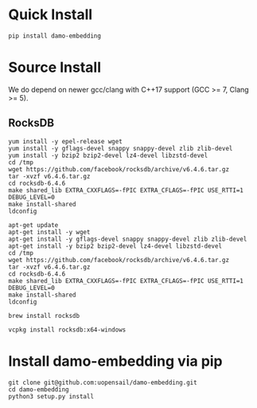 
# Quick Install

```shell
pip install damo-embedding
```



# Source Install 

We do depend on newer gcc/clang with C++17 support (GCC >= 7, Clang >= 5).
## RocksDB

<Tabs groupId="operating-systems">
  <TabItem value="centos" label="CentOS">

```shell
yum install -y epel-release wget
yum install -y gflags-devel snappy snappy-devel zlib zlib-devel
yum install -y bzip2 bzip2-devel lz4-devel libzstd-devel
cd /tmp
wget https://github.com/facebook/rocksdb/archive/v6.4.6.tar.gz
tar -xvzf v6.4.6.tar.gz 
cd rocksdb-6.4.6
make shared_lib EXTRA_CXXFLAGS=-fPIC EXTRA_CFLAGS=-fPIC USE_RTTI=1 DEBUG_LEVEL=0
make install-shared
ldconfig
```

  </TabItem>
  <TabItem value="ubuntu" label="Ubuntu">

```shell
apt-get update
apt-get install -y wget
apt-get install -y gflags-devel snappy snappy-devel zlib zlib-devel
apt-get install -y bzip2 bzip2-devel lz4-devel libzstd-devel
cd /tmp
wget https://github.com/facebook/rocksdb/archive/v6.4.6.tar.gz
tar -xvzf v6.4.6.tar.gz 
cd rocksdb-6.4.6
make shared_lib EXTRA_CXXFLAGS=-fPIC EXTRA_CFLAGS=-fPIC USE_RTTI=1 DEBUG_LEVEL=0
make install-shared
ldconfig
```

  </TabItem>
  <TabItem value="mac" label="macOS">

```shell
brew install rocksdb
```

  </TabItem>
  <TabItem value="wind" label="Windows">

```shell
vcpkg install rocksdb:x64-windows
```

  </TabItem>
</Tabs>

# Install damo-embedding via pip

```shell
git clone git@github.com:uopensail/damo-embedding.git
cd damo-embedding
python3 setup.py install
```